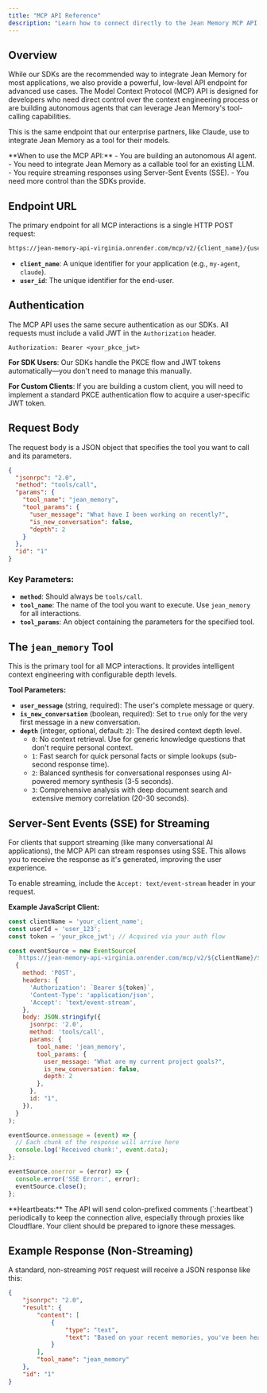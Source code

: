 ```yaml
---
title: "MCP API Reference"
description: "Learn how to connect directly to the Jean Memory MCP API for advanced use cases and building autonomous agents."
---
```


## Overview

While our SDKs are the recommended way to integrate Jean Memory for most applications, we also provide a powerful, low-level API endpoint for advanced use cases. The Model Context Protocol (MCP) API is designed for developers who need direct control over the context engineering process or are building autonomous agents that can leverage Jean Memory's tool-calling capabilities.

This is the same endpoint that our enterprise partners, like Claude, use to integrate Jean Memory as a tool for their models.

<Info>
**When to use the MCP API:**
- You are building an autonomous AI agent.
- You need to integrate Jean Memory as a callable tool for an existing LLM.
- You require streaming responses using Server-Sent Events (SSE).
- You need more control than the SDKs provide.
</Info>

## Endpoint URL

The primary endpoint for all MCP interactions is a single HTTP POST request:

```bash
https://jean-memory-api-virginia.onrender.com/mcp/v2/{client_name}/{user_id}
```

-   **`client_name`**: A unique identifier for your application (e.g., `my-agent`, `claude`).
-   **`user_id`**: The unique identifier for the end-user.

## Authentication

The MCP API uses the same secure authentication as our SDKs. All requests must include a valid JWT in the `Authorization` header.

```
Authorization: Bearer <your_pkce_jwt>
```

**For SDK Users**: Our SDKs handle the PKCE flow and JWT tokens automatically—you don't need to manage this manually.

**For Custom Clients**: If you are building a custom client, you will need to implement a standard PKCE authentication flow to acquire a user-specific JWT token.

## Request Body

The request body is a JSON object that specifies the tool you want to call and its parameters.

```json
{
  "jsonrpc": "2.0",
  "method": "tools/call",
  "params": {
    "tool_name": "jean_memory",
    "tool_params": {
      "user_message": "What have I been working on recently?",
      "is_new_conversation": false,
      "depth": 2
    }
  },
  "id": "1"
}
```

### Key Parameters:

-   **`method`**: Should always be `tools/call`.
-   **`tool_name`**: The name of the tool you want to execute. Use `jean_memory` for all interactions.
-   **`tool_params`**: An object containing the parameters for the specified tool.

## The `jean_memory` Tool

This is the primary tool for all MCP interactions. It provides intelligent context engineering with configurable depth levels.

**Tool Parameters:**
- **`user_message`** (string, required): The user's complete message or query.
- **`is_new_conversation`** (boolean, required): Set to `true` only for the very first message in a new conversation.
- **`depth`** (integer, optional, default: `2`): The desired context depth level.
    - `0`: No context retrieval. Use for generic knowledge questions that don't require personal context.
    - `1`: Fast search for quick personal facts or simple lookups (sub-second response time).
    - `2`: Balanced synthesis for conversational responses using AI-powered memory synthesis (3-5 seconds).
    - `3`: Comprehensive analysis with deep document search and extensive memory correlation (20-30 seconds).

## Server-Sent Events (SSE) for Streaming

For clients that support streaming (like many conversational AI applications), the MCP API can stream responses using SSE. This allows you to receive the response as it's generated, improving the user experience.

To enable streaming, include the `Accept: text/event-stream` header in your request.

**Example JavaScript Client:**

```javascript
const clientName = 'your_client_name';
const userId = 'user_123';
const token = 'your_pkce_jwt'; // Acquired via your auth flow

const eventSource = new EventSource(
  `https://jean-memory-api-virginia.onrender.com/mcp/v2/${clientName}/${userId}`,
  {
    method: 'POST',
    headers: {
      'Authorization': `Bearer ${token}`,
      'Content-Type': 'application/json',
      'Accept': 'text/event-stream',
    },
    body: JSON.stringify({
      jsonrpc: '2.0',
      method: 'tools/call',
      params: {
        tool_name: 'jean_memory',
        tool_params: {
          user_message: "What are my current project goals?",
          is_new_conversation: false,
          depth: 2
        },
      },
      id: "1",
    }),
  }
);

eventSource.onmessage = (event) => {
  // Each chunk of the response will arrive here
  console.log('Received chunk:', event.data);
};

eventSource.onerror = (error) => {
  console.error('SSE Error:', error);
  eventSource.close();
};
```

<Warning>
**Heartbeats:** The API will send colon-prefixed comments (`:heartbeat`) periodically to keep the connection alive, especially through proxies like Cloudflare. Your client should be prepared to ignore these messages.
</Warning>

## Example Response (Non-Streaming)

A standard, non-streaming `POST` request will receive a JSON response like this:

```json
{
    "jsonrpc": "2.0",
    "result": {
        "content": [
            {
                "type": "text",
                "text": "Based on your recent memories, you've been heavily focused on developing 'Jean Memory', an AI memory layer. This includes work on SDKs, comprehensive testing, and preparing for a YC application. You're also exploring machine learning applications in your data analysis work."
            }
        ],
        "tool_name": "jean_memory"
    },
    "id": "1"
}
```
